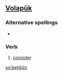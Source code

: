 ==[[Volapük]]==

===Alternative spellings===
*{{l|vo|betikoyn}}

===Verb===
{{infl|vo|verb}}

# [[consider]]

[[vo:betikön]]